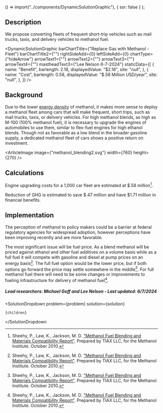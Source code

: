 
  () => import("../components/DynamicSolutionGraphic"),
  { ssr: false }
);



## Description

We propose converting fleets of frequent short-trip vehicles such as mail trucks, taxis, and delivery vehicles to methanol fuel.

<DynamicSolutionGraphic
  barChartTitle={"Replace Gas with Methanol - Fleet"}
  barChartTitle2={""}
  rightSideAdd={0}
  leftSideAdd={0}
  chartType={"hideArrow"}
  arrowText1={""}
  arrowText2={""}
  arrowText3={""}
  arrowText4={""}
  mastheadText3={"Lee Nelson 6-7-2024"}
  staticData={[
    {
      name: "Benefit",
      barlength: 2.18,
      displayedValue: "$2.18",
      site: "null",
    },
    {
      name: "Cost",
      barlength: 0.58,
      displayedValue: "$.58 Million USD/year",
      site: "null",
    },
  ]}
/>

## Background

Due to the lower [energy density](/energy/transport/transpo_ghg#transportation-energy-efficiency) of methanol, it makes more sense to deploy a methanol fleet among cars that will make frequent, short trips, such as mail trucks, taxis, or delivery vehicles.
For high methanol blends, as high as M-100 (100% methanol fuel), it is necessary to upgrade the engines of automobiles to use them, similar to flex-fuel engines for high ethanol blends. Though not as favorable as a low blend in the broader gasoline supply, a dedicated methanol fleet of cars shows a positive return on investment.

<ArticleImage image={"methanol_blending2.svg"} width={760} height={270} />

## Calculations

Engine upgrading costs for a 1,000 car fleet are estimated at $.58 million[^"1"].

Reduction of GHG is estimated to save $.47 million and have $1.71 million in financial benefits.

## Implementation

The perception of methanol to policy makers could be a barrier at federal regulatory agencies for widespread adoption, however perceptions have been improving recently and are more favorable.

The most significant issue will be fuel price. As a blend methanol will be priced against ethanol and other fuel additives on a volume basis while as a full fuel it will compete with gasoline and diesel at pump prices on an energy basis[^"1"]. The full fuel option would be the lower price, but if both options go forward the price may settle somewhere in the middle[^"1"]. For full methanol fuel there will need to be some changes or improvements to fueling infrastructure for delivery of methanol fuel[^"1"].

##### Lead researchers: Michael Goff and Lee Nelson - Last updated: 6/7/2024

[^"1"]: Sheehy, P., Law, K., Jackson, M. D. ["Methanol Fuel Blending and Materials Compatibility Report"](https://www.ourenergypolicy.org/wp-content/uploads/2012/04/TIAX-Methanol-Fuel-Blending-Report.pdf). Prepared by TIAX LLC, for the Methanol Institute. October 2010.

  <SolutionDropdown 
    problem={problem} 
    solution={solution}
  >
    {children}
  </SolutionDropdown

>
